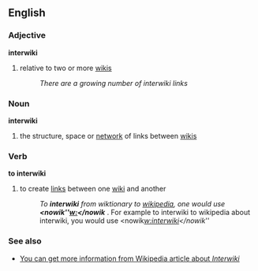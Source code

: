 ==English==

===Adjective===
'''interwiki'''

# {{wjargon}} relative to two or more [[wiki]]s
#:''There are a growing number of interwiki links''

===Noun===
'''interwiki'''

# {{wjargon}} the structure, space or [[network]] of links between [[wiki]]s

===Verb===
'''to interwiki'''

# {{wjargon}} to create [[link]]s between one [[wiki]] and another
#:''To '''interwiki''' from wiktionary to [[wikipedia]], one would use '''<nowik''[[w:]]</nowik''''' . For example to interwiki to  wikipedia about interwiki, you would use <nowik''[[w:interwiki]]</nowik''''

===See also===
*[[w:interwiki|You can get more information from Wikipedia article about ''Interwiki'']]